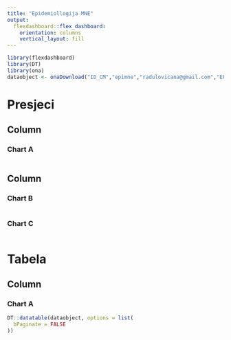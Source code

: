 ```yaml
---
title: "Epidemiollogija MNE"
output: 
  flexdashboard::flex_dashboard:
    orientation: columns
    vertical_layout: fill
---
```


```r
library(flexdashboard)
library(DT)
library(ona)
dataobject <- onaDownload("ID_CM","epimne","radulovicana@gmail.com","EPIMNE2021")
```

Presjeci
===================================== 
    

Column {data-width=650}
-----------------------------------------------------------------------

### Chart A

```r

```

Column {data-width=350}
-----------------------------------------------------------------------

### Chart B

```r

```

### Chart C

```r

```

Tabela
===================================== 
Column {data-width=650}
-----------------------------------------------------------------------

### Chart A

```r

DT::datatable(dataobject, options = list(
  bPaginate = FALSE
))

```

